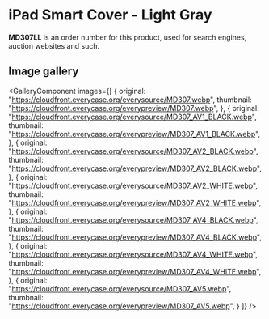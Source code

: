 
# iPad Smart Cover - Light Gray

<Callout type='info' emoji='👉🏻'>**MD307LL** is an order number for this product, used for search engines, auction websites and such.</Callout>

## Image gallery

<GalleryComponent
    images={[
      {
        original: "https://cloudfront.everycase.org/everysource/MD307.webp",
        thumbnail: "https://cloudfront.everycase.org/everypreview/MD307.webp",
      },
      {
        original: "https://cloudfront.everycase.org/everysource/MD307_AV1_BLACK.webp",
        thumbnail: "https://cloudfront.everycase.org/everypreview/MD307_AV1_BLACK.webp",
      },
      {
        original: "https://cloudfront.everycase.org/everysource/MD307_AV2_BLACK.webp",
        thumbnail: "https://cloudfront.everycase.org/everypreview/MD307_AV2_BLACK.webp",
      },
      {
        original: "https://cloudfront.everycase.org/everysource/MD307_AV2_WHITE.webp",
        thumbnail: "https://cloudfront.everycase.org/everypreview/MD307_AV2_WHITE.webp",
      },
      {
        original: "https://cloudfront.everycase.org/everysource/MD307_AV4_BLACK.webp",
        thumbnail: "https://cloudfront.everycase.org/everypreview/MD307_AV4_BLACK.webp",
      },
      {
        original: "https://cloudfront.everycase.org/everysource/MD307_AV4_WHITE.webp",
        thumbnail: "https://cloudfront.everycase.org/everypreview/MD307_AV4_WHITE.webp",
      },
      {
        original: "https://cloudfront.everycase.org/everysource/MD307_AV5.webp",
        thumbnail: "https://cloudfront.everycase.org/everypreview/MD307_AV5.webp",
      }
    ]}
  />
